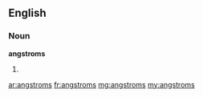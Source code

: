 {{also|ångstroms|ångströms}}
==English==

===Noun===
'''angstroms'''

# {{plural of|[[angstrom]]}}

[[ar:angstroms]]
[[fr:angstroms]]
[[mg:angstroms]]
[[my:angstroms]]